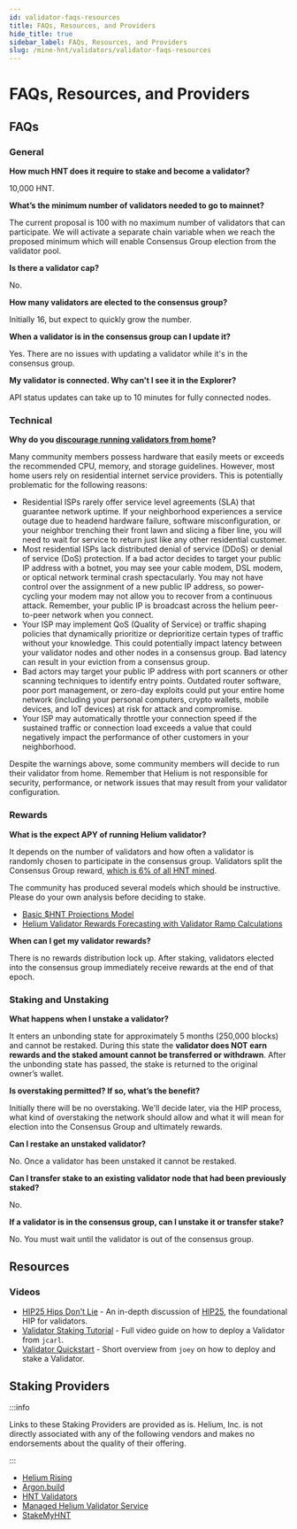```yaml
---
id: validator-faqs-resources
title: FAQs, Resources, and Providers
hide_title: true
sidebar_label: FAQs, Resources, and Providers
slug: /mine-hnt/validators/validator-faqs-resources
---
```



# FAQs, Resources, and Providers

## FAQs 

### General 

**How much HNT does it require to stake and become a validator?**

10,000 HNT. 

**What’s the minimum number of validators needed to go to mainnet?** 

The current proposal is 100 with no maximum number of validators that can participate. We will activate a separate chain variable when we reach the proposed minimum which will enable Consensus Group election from the validator pool. 

**Is there a validator cap?**

No. 

**How many validators are elected to the consensus group?**

Initially 16, but expect to quickly grow the number.

**When a validator is in the consensus group can I update it?**

Yes. There are no issues with updating a validator while it's in the consensus group.

**My validator is connected. Why can't I see it in the Explorer?**

API status updates can take up to 10 minutes for fully connected nodes.

### Technical

**Why do you [discourage running validators from home](/mine-hnt/validators/requirements)?**

Many community members possess hardware that easily meets or exceeds the recommended CPU, memory, and storage guidelines. However, most home users rely on residential internet service providers. This is potentially problematic for the following reasons:

* Residential ISPs rarely offer service level agreements (SLA) that guarantee network uptime. If your neighborhood experiences a service outage due to headend hardware failure, software misconfiguration, or your neighbor trenching their front lawn and slicing a fiber line, you will need to wait for service to return just like any other residential customer.
* Most residential ISPs lack distributed denial of service (DDoS) or denial of service (DoS) protection. If a bad actor decides to target your public IP address with a botnet, you may see your cable modem, DSL modem, or optical network terminal crash spectacularly. You may not have control over the assignment of a new public IP address, so power-cycling your modem may not allow you to recover from a continuous attack. Remember, your public IP is broadcast across the helium peer-to-peer network when you connect.
* Your ISP may implement QoS (Quality of Service) or traffic shaping policies that dynamically prioritize or deprioritize certain types of traffic without your knowledge. This could potentially impact latency between your validator nodes and other nodes in a consensus group. Bad latency can result in your eviction from a consensus group.
* Bad actors may target your public IP address with port scanners or other scanning techniques to identify entry points. Outdated router software, poor port management, or zero-day exploits could put your entire home network (including your personal computers, crypto wallets, mobile devices, and IoT devices) at risk for attack and compromise.
* Your ISP may automatically throttle your connection speed if the sustained traffic or connection load exceeds a value that could negatively impact the performance of other customers in your neighborhood. 

Despite the warnings above, some community members will decide to run their validator from home. Remember that Helium is not responsible for security, performance, or network issues that may result from your validator configuration.



### Rewards 

**What is the expect APY of running Helium validator?**

It depends on the number of validators and how often a validator is randomly chosen to participate in the consensus group. Validators split the Consensus Group reward, [which is 6% of all HNT mined](/blockchain/mining/#mining-and-token-rewards).

The community has produced several models which should be instructive. Please do your own analysis before deciding to stake. 

* [Basic $HNT Projections Model](https://docs.google.com/spreadsheets/u/1/d/1C0Tsz31Qa2b8PHXrl0gMDh2_fXcd2qSWVgF0hmg9Hqg/edit#gid=63991307) 
* [Helium Validator Rewards Forecasting with Validator Ramp Calculations](https://docs.google.com/spreadsheets/d/1E4XLpF-a3xo3ZtNpJzd9g6EcuMZ1nSKKvtmKy_LVjhE/edit#gid=1705424601)

**When can I get my validator rewards?**

There is no rewards distribution lock up. After staking, validators elected into the consensus group immediately receive rewards at the end of that epoch. 

### Staking and Unstaking

**What happens when I unstake a validator?**

It enters an unbonding state for approximately 5 months (250,000 blocks) and cannot be restaked. During this state the **validator does NOT earn rewards and the staked amount cannot be transferred or withdrawn**. After the unbonding state has passed, the stake is returned to the original owner’s wallet.

**Is overstaking permitted? If so, what’s the benefit?**

Initially there will be no overstaking. We'll decide later, via the HIP process, what kind of overstaking the network should allow and what it will mean for election into the Consensus Group and ultimately rewards.

**Can I restake an unstaked validator?**

No. Once a validator has been unstaked it cannot be restaked.

**Can I transfer stake to an existing validator node that had been previously staked?**

No.

**If a validator is in the consensus group, can I unstake it or transfer stake?**

No. You must wait until the validator is out of the consensus group.



## Resources 

### Videos

* [HIP25 Hips Don't Lie](https://www.youtube.com/watch?v=qOEAxXaANkI) - An in-depth discussion of [HIP25](https://github.com/helium/HIP/blob/master/0025-validators.md), the foundational HIP for validators. 
* [Validator Staking Tutorial](https://www.youtube.com/watch?v=S3eIIAPP9rk) - Full video guide on how to deploy a Validator from `jcarl`. 
* [Validator Quickstart](https://www.youtube.com/watch?v=4szCWSDowro) - Short overview from `joey` on how to deploy and stake a Validator.


## Staking Providers 

:::info

Links to these Staking Providers are provided as is. Helium, Inc. is not directly associated with any of the following vendors and makes no endorsements about the quality of their offering.

:::


* [Helium Rising](https://www.heliumrising.com)
* [Argon.build](https://www.argon.build)
* [HNT Validators](https://www.hntvalidators.com)
* [Managed Helium Validator Service](https://heliumvalidators.com)
* [StakeMyHNT](https://www.stakemyhnt.com)
